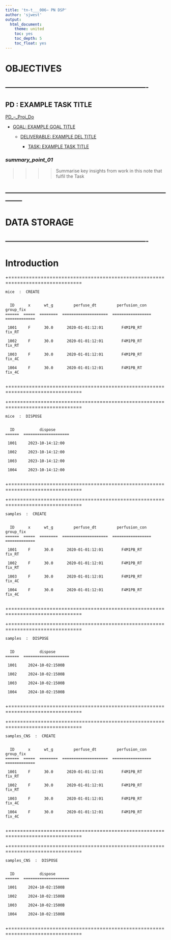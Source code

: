 ```yaml
---
title: 'tn-t___006~ PN DSP'
author: 'sjwest'
output:
  html_document:
    theme: united
    toc: yes
    toc_depth: 5
    toc_float: yes
---
```




# OBJECTIVES



----------------------------------------------------------------
----------------------------------------------------------------



## PD : EXAMPLE TASK TITLE


[PD_--_Proj_Do](../../PD_--_Proj_Do.Rmd)


* [GOAL: EXAMPLE GOAL TITLE](../../PD_--_Proj_Do.Rmd#goal-example-goal-title)

    + [DELIVERABLE: EXAMPLE DEL TITLE](../../PD_--_Proj_Do.Rmd#deliverable-example-del-title)

        - [TASK: EXAMPLE TASK TITLE](../../PD_--_Proj_Do.Rmd#task-example-task-title)



### _summary_point_01_

>>>>
>>>> Summarise key insights from work in this note that fulfil the Task
>>>>



--------------------------------------------------------------------------------
--------------------------------------------------------------------------------



# DATA STORAGE


----------------------------------------------------------------
----------------------------------------------------------------



# Introduction


















+===============================================================================


    mice  :  CREATE


      ID      x      wt_g         perfuse_dt         perfusion_con      group_fix    
    ======  =====  ========  ====================  =================  =============  

     1001     F      30.0      2020-01-01:12:01        F4M1PB_RT          fix_RT     
                                                                                     
     1002     F      30.0      2020-01-01:12:01        F4M1PB_RT          fix_RT     
                                                                                     
     1003     F      30.0      2020-01-01:12:01        F4M1PB_RT          fix_4C     
                                                                                     
     1004     F      30.0      2020-01-01:12:01        F4M1PB_RT          fix_4C     
                                                                                     

+===============================================================================




+===============================================================================


    mice  :  DISPOSE


      ID           dispose        
    ======  ====================  

     1001     2023-10-14:12:00    
                                  
     1002     2023-10-14:12:00    
                                  
     1003     2023-10-14:12:00    
                                  
     1004     2023-10-14:12:00    
                                  

+===============================================================================





+===============================================================================


    samples  :  CREATE


      ID      x      wt_g         perfuse_dt         perfusion_con      group_fix    
    ======  =====  ========  ====================  =================  =============  

     1001     F      30.0      2020-01-01:12:01        F4M1PB_RT          fix_RT     
                                                                                     
     1002     F      30.0      2020-01-01:12:01        F4M1PB_RT          fix_RT     
                                                                                     
     1003     F      30.0      2020-01-01:12:01        F4M1PB_RT          fix_4C     
                                                                                     
     1004     F      30.0      2020-01-01:12:01        F4M1PB_RT          fix_4C     
                                                                                     

+===============================================================================



+===============================================================================


    samples  :  DISPOSE


      ID           dispose        
    ======  ====================  

     1001     2024-10-02:1500B    
                                  
     1002     2024-10-02:1500B    
                                  
     1003     2024-10-02:1500B    
                                  
     1004     2024-10-02:1500B    
                                  

+===============================================================================




+===============================================================================


    samples_CNS  :  CREATE


      ID      x      wt_g         perfuse_dt         perfusion_con      group_fix    
    ======  =====  ========  ====================  =================  =============  

     1001     F      30.0      2020-01-01:12:01        F4M1PB_RT          fix_RT     
                                                                                     
     1002     F      30.0      2020-01-01:12:01        F4M1PB_RT          fix_RT     
                                                                                     
     1003     F      30.0      2020-01-01:12:01        F4M1PB_RT          fix_4C     
                                                                                     
     1004     F      30.0      2020-01-01:12:01        F4M1PB_RT          fix_4C     
                                                                                     

+===============================================================================


+===============================================================================


    samples_CNS  :  DISPOSE


      ID           dispose        
    ======  ====================  

     1001     2024-10-02:1500B    
                                  
     1002     2024-10-02:1500B    
                                  
     1003     2024-10-02:1500B    
                                  
     1004     2024-10-02:1500B    
                                  

+===============================================================================










